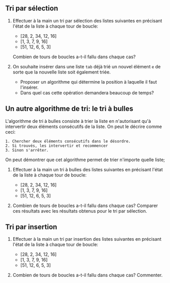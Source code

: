 ## Tri par sélection

1. Effectuer à la main un tri par sélection des listes suivantes en précisant l'état de la liste à chaque tour de boucle:
    
    - [28, 2, 34, 12, 16]
    - [1, 3, 7, 9, 16]
    - [51, 12, 6, 5, 3]

   Combien de tours de boucles a-t-il fallu dans chaque cas?

<!-- TODO passer cette question dans le tri par insertion -->

2. On souhaite insérer dans une liste `tab` déjà trié un nouvel élément `e` de sorte que la nouvelle liste soit également triée.

   - Proposer un algorithme qui détermine la position à laquelle il faut l'insérer.
   - Dans quel cas cette opération demandera beaucoup de temps?
   
## Un autre algorithme de tri: le tri à bulles

L'algorithme de tri à bulles consiste à trier la liste en n'autorisant qu'à intervertir deux éléments consécutifs de la liste. On peut le décrire comme ceci:

```
1. Chercher deux éléments consécutifs dans le désordre.
2. Si trouvés, les intervertir et recommencer
3. Sinon s'arrêter.
```
On peut démontrer que cet algorithme permet de trier n'importe quelle liste;

1. Effectuer à la main un tri à bulles des listes suivantes en précisant l'état de la liste à chaque tour de boucle:
    
    - [28, 2, 34, 12, 16]
    - [1, 3, 7, 9, 16]
    - [51, 12, 6, 5, 3]

2. Combien de tours de boucles a-t-il fallu dans chaque cas? Comparer ces résultats avec les résultats obtenus pour le tri par sélection.


## Tri par insertion

1. Effectuer à la main un tri par insertion des listes suivantes en précisant l'état de la liste à chaque tour de boucle:
    
    - [28, 2, 34, 12, 16]
    - [1, 3, 7, 9, 16]
    - [51, 12, 6, 5, 3]

2. Combien de tours de boucles a-t-il fallu dans chaque cas? Commenter.

